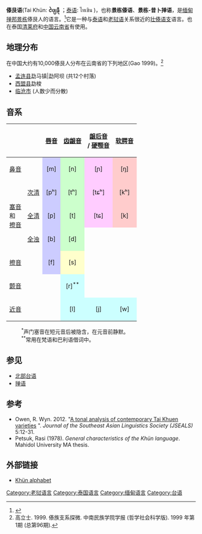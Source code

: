 {{Short description|Tai language closely related to Thai and Lao}}
{{Infobox language
|name =傣艮语
|nativename = ᨴᩱ᩠ᨿᨡᩨ᩠ᨶ
|pronunciation = {{IPA|/táj kʰɯ̌ːn/}}
|script = [[老傣仂文|老傣仂文]]、[[泰文字|泰文字]]
|states = [[缅甸|缅甸]] ([[掸邦|掸邦]])、[[泰国|泰国]]
|region = [[景栋|景栋]]
|ethnicity=
|speakers = {{sigfig|106,880|1}}<!--data supports 1 sig fig-->
|date=1990
|ref=e18
|familycolor = 壮侗语系
|fam2=[[壮傣语支|壮傣语支]]
|fam3=[[西南部台语支|西南部台语支]]
|fam4=西北
|iso3=kkh
|glotto=khun1259
|glottorefname=Khun
|notice = Indic
|notice2= IPA
}}

'''傣艮语'''(Tai Khün:  ''' ᨴᩱ᩠ᨿᨡᩨ᩠ᨶ''' {{IPA|/táj kʰɯ̌ːn/}}；[[泰语|泰语]]: ไทเขิน {{IPA-th|tʰaj kʰɤ̌ːn|}})，也称'''景栋傣语'''、'''景栋-昔卜掸语'''，是[[缅甸|缅甸]][[掸邦|掸邦]][[景栋|景栋]]傣艮人的语言。<ref>{{Cite web |url=http://www.bloggang.com/viewblog.php?id=khurtai&date=01-09-2007&group=4&gblog=1 |title=bloggang.com (thai) |access-date=2021-03-15 |archive-date=2020-12-03 |archive-url=https://web.archive.org/web/20201203210108/https://www.bloggang.com/viewblog.php?id=khurtai&date=01-09-2007&group=4&gblog=1 }}</ref>它是一种与[[泰语|泰语]]和[[老挝语|老挝语]]关系很近的[[壮傣语支|壮傣语支]]语言。也在泰国[[清莱府|清莱府]]和[[中国|中国]][[云南省|云南省]]有使用。

==地理分布==
在中国大约有10,000傣艮人分布在云南省的下列地区(Gao 1999)。<ref>高立士. 1999. 傣族支系探微. 中南民族学院学报 (哲学社会科学版). 1999 年第1期 (总第96期).</ref>
*[[孟连县|孟连县]]勐马镇|勐阿坝 (共12个村落)
*[[西盟县|西盟县]]勐梭
*[[临沧市|临沧市]] (人数少而分散)

==音系==
{|class="wikitable IPA" border="1"
! colspan="2" | 
![[唇音|唇音]]
![[齿龈音|齿龈音]]
![[龈后音|龈后音]]<br/>/ [[硬颚音|硬颚音]]
![[软腭音|软腭音]]
![[声门音|声门音]]
|-
! colspan="2" style="text-align: left;" |[[鼻音|鼻音]]
|style="text-align: center;background: #ccf;"|[m]
|style="text-align: center;background: #cfc;"|[n]
|style="text-align: center;background: #fcf;"|[ɲ]
|style="text-align: center;background: #fcc;"|[ŋ]
| 
|-
!style="text-align: left;" rowspan="3"|[[塞音|塞音]]<br/>和<br>[[擦音|擦音]]
![[次清|次清]]
|style="text-align: center;background: #ccf;"|[pʰ]
|style="text-align: center;background: #cfc;"|[tʰ]
|style="text-align: center;background: #fcf;"|[tɕʰ]
|style="text-align: center;background: #fcc;"|[kʰ]
| 
|-
![[全清|全清]]
|style="text-align: center;background: #ccf;"|[p]
|style="text-align: center;background: #cfc;"|[t]
|style="text-align: center;background: #fcf;"|[tɕ]
|style="text-align: center;background: #fcc;"|[k]
|style="text-align: center;background: #ccc;"|[ʔ]<sup>*</sup>
|-
![[全浊|全浊]]
|style="text-align: center;background: #ccf;"|[b]
|style="text-align: center;background: #cfc;"|[d]
|  || ||
|-
! colspan="2" style="text-align: left;" |[[擦音|擦音]]
|style="text-align: center;background: #ccf;"|[f]
|style="text-align: center;background: #ffc;"|[s]
| 
| 
|style="text-align: center;background: #ccc;"|[h]
|-
! colspan="2" style="text-align: left;" |[[颤音|颤音]]
| 
|style="text-align: center;background: #cff;"|[r]<sup>**</sup>
| 
| 
| 
|-
! colspan="2" style="text-align: left;" |[[近音|近音]]
| 
|style="text-align: center;background: #cff;"|[l]
|style="text-align: center;background: #cff;"|[j]
|style="text-align: center;background: #cff;"|[w]
| 
|}

:<sup>*</sup>声门塞音在短元音后被隐含{{fix|text=什么叫“隐含”？它在那里吗？}}，在元音前静默。{{fix|text=如果它静默，它出现在那的证据是什么？}}
:<sup>**</sup>{{IPA|[r]}}常用在梵语和巴利语借词中。

==参见==
* [[北部台语|北部台语]]
* [[掸语|掸语]]

==参考==
<references/>
*Owen, R. Wyn. 2012. "[http://jseals.org/pdf/owen2012tonal.pdf A tonal analysis of contemporary Tai Khuen varieties] {{Wayback|url=http://jseals.org/pdf/owen2012tonal.pdf |date=20171025192242 }}". ''Journal of the Southeast Asian Linguistics Society (JSEALS)'' 5:12-31.
*Petsuk, Rasi (1978). ''General characteristics of the Khün language''. Mahidol University MA thesis.

==外部链接==
*[http://www.bloggang.com/data/khurtai/picture/1203576930.gif Khün alphabet] {{Wayback|url=http://www.bloggang.com/data/khurtai/picture/1203576930.gif |date=20190814025317 }}

{{缅甸语言}}
{{老挝语言}}
{{泰国语言}}
{{Tai-Kadai languages}}

{{DEFAULTSORT:Khun Language}}
[[Category:老挝语言|Category:老挝语言]]
[[Category:泰国语言|Category:泰国语言]]
[[Category:缅甸语言|Category:缅甸语言]]
[[Category:台语|Category:台语]]